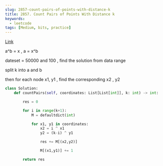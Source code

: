 ```yaml
---
slug: 2857-count-pairs-of-points-with-distance-k
title: 2857. Count Pairs of Points With Distance k
keywords:
  - leetcode
tags: [Medium, bits, practice]
---
```


[Link](https://leetcode.com/problems/count-pairs-of-points-with-distance-k/description/)

a^b = x , a = x^b

dateset = 50000 and 100 , find the solution from data range

split k into a and b

then for each node x1, y1 , find the corresponding x2 , y2

```python
class Solution:
    def countPairs(self, coordinates: List[List[int]], k: int) -> int:

        res = 0

        for i in range(k+1):
            M = defaultdict(int)

            for x1, y1 in coordinates:
                x2 = i ^ x1
                y2 = (k-i) ^ y1

                res += M[(x2,y2)]

                M[(x1,y1)] += 1

        return res
```
